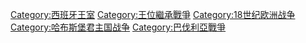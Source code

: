 [[Category:西班牙王室|Category:西班牙王室]]
[[Category:王位繼承戰爭|Category:王位繼承戰爭]]
[[Category:18世纪欧洲战争|Category:18世纪欧洲战争]]
[[Category:哈布斯堡君主国战争|Category:哈布斯堡君主国战争]]
[[Category:巴伐利亞戰爭|Category:巴伐利亞戰爭]]